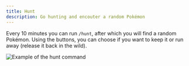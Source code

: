```yaml
---
title: Hunt
description: Go hunting and encouter a random Pokémon
---
```

Every 10 minutes you can run `/hunt`, after which you will find a random Pokémon. Using the buttons, you can choose if you want to keep it or run away (release it back in the wild).

![Example of the hunt command](../../../assets/commands/hunt.png)
